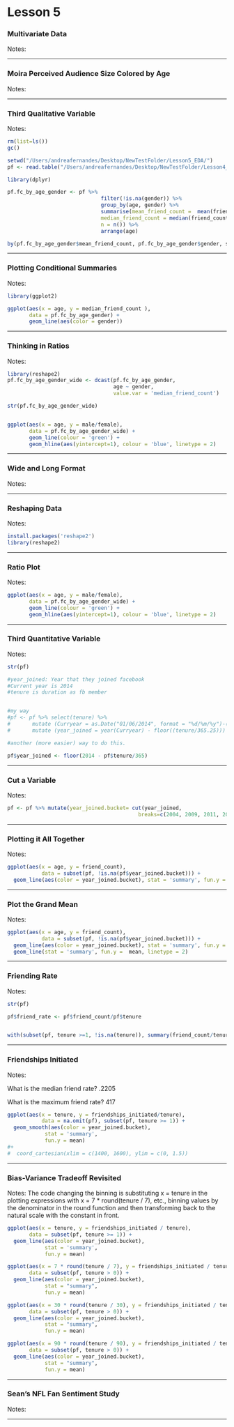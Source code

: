 Lesson 5
========================================================

### Multivariate Data
Notes:

***

### Moira Perceived Audience Size Colored by Age
Notes:

***

### Third Qualitative Variable
Notes:

```r
rm(list=ls())
gc()

setwd("/Users/andreafernandes/Desktop/NewTestFolder/Lesson5_EDA/")
pf <- read.table("/Users/andreafernandes/Desktop/NewTestFolder/Lesson4_EDA/pseudo_facebook.tsv", sep="\t", header = TRUE)

library(dplyr)
```


```r
pf.fc_by_age_gender <- pf %>% 
                              filter(!is.na(gender)) %>%
                              group_by(age, gender) %>%
                              summarise(mean_friend_count =  mean(friend_count),
                              median_friend_count = median(friend_count),
                              n = n()) %>%
                              arrange(age)

by(pf.fc_by_age_gender$mean_friend_count, pf.fc_by_age_gender$gender, summary)
```

***

### Plotting Conditional Summaries
Notes:

```r
library(ggplot2)

ggplot(aes(x = age, y = median_friend_count ), 
       data = pf.fc_by_age_gender) +
       geom_line(aes(color = gender))

```

***

### Thinking in Ratios
Notes:
```r
library(reshape2)
pf.fc_by_age_gender_wide <- dcast(pf.fc_by_age_gender,
                                  age ~ gender,
                                  value.var = 'median_friend_count')

str(pf.fc_by_age_gender_wide)


ggplot(aes(x = age, y = male/female), 
       data = pf.fc_by_age_gender_wide) +
       geom_line(colour = 'green') +
       geom_hline(aes(yintercept=1), colour = 'blue', linetype = 2)

```
***

### Wide and Long Format
Notes:

***

### Reshaping Data
Notes:

```r
install.packages('reshape2')
library(reshape2)
```


***

### Ratio Plot
Notes:

```r
ggplot(aes(x = age, y = male/female), 
       data = pf.fc_by_age_gender_wide) +
       geom_line(colour = 'green') +
       geom_hline(aes(yintercept=1), colour = 'blue', linetype = 2)

```

***

### Third Quantitative Variable
Notes:

```r
str(pf)

#year_joined: Year that they joined facebook
#Current year is 2014
#tenure is duration as fb member


#my way 
#pf <- pf %>% select(tenure) %>% 
#       mutate (Curryear = as.Date("01/06/2014", format = "%d/%m/%y")-(365.25*5.998)) %>%
#       mutate (year_joined = year(Curryear) - floor((tenure/365.25))) %>% tail()

#another (more easier) way to do this. 

pf$year_joined <- floor(2014 - pf$tenure/365)
```

***

### Cut a Variable
Notes:

```r
pf <- pf %>% mutate(year_joined.bucket= cut(year_joined, 
                                          breaks=c(2004, 2009, 2011, 2012, 2014))) 

```

***

### Plotting it All Together
Notes:

```r
ggplot(aes(x = age, y = friend_count),
           data = subset(pf, !is.na(pf$year_joined.bucket))) +
  geom_line(aes(color = year_joined.bucket), stat = 'summary', fun.y = median)
```

***

### Plot the Grand Mean
Notes:

```r
ggplot(aes(x = age, y = friend_count),
           data = subset(pf, !is.na(pf$year_joined.bucket))) +
  geom_line(aes(color = year_joined.bucket), stat = 'summary', fun.y = median) +
  geom_line(stat = 'summary', fun.y =  mean, linetype = 2)
```

***

### Friending Rate
Notes:

```r
str(pf)

pf$friend_rate <- pf$friend_count/pf$tenure


with(subset(pf, tenure >=1, !is.na(tenure)), summary(friend_count/tenure))
```

***

### Friendships Initiated
Notes:

What is the median friend rate? .2205

What is the maximum friend rate? 417

```r
ggplot(aes(x = tenure, y = friendships_initiated/tenure),
           data = na.omit(pf), subset(pf, tenure >= 1)) +
  geom_smooth(aes(color = year_joined.bucket), 
            stat = 'summary', 
            fun.y = mean) 
#+
#  coord_cartesian(xlim = c(1400, 1600), ylim = c(0, 1.5))
```

***

### Bias-Variance Tradeoff Revisited
Notes: The code changing the binning is substituting x = tenure in the plotting expressions with x = 7 * round(tenure / 7), etc., binning values by the denominator in the round function and then transforming back to the natural scale with the constant in front.

```r

ggplot(aes(x = tenure, y = friendships_initiated / tenure),
       data = subset(pf, tenure >= 1)) +
  geom_line(aes(color = year_joined.bucket),
            stat = 'summary',
            fun.y = mean)

ggplot(aes(x = 7 * round(tenure / 7), y = friendships_initiated / tenure),
       data = subset(pf, tenure > 0)) +
  geom_line(aes(color = year_joined.bucket),
            stat = "summary",
            fun.y = mean)

ggplot(aes(x = 30 * round(tenure / 30), y = friendships_initiated / tenure),
       data = subset(pf, tenure > 0)) +
  geom_line(aes(color = year_joined.bucket),
            stat = "summary",
            fun.y = mean)

ggplot(aes(x = 90 * round(tenure / 90), y = friendships_initiated / tenure),
       data = subset(pf, tenure > 0)) +
  geom_line(aes(color = year_joined.bucket),
            stat = "summary",
            fun.y = mean)

```

***

### Sean's NFL Fan Sentiment Study
Notes:

***
